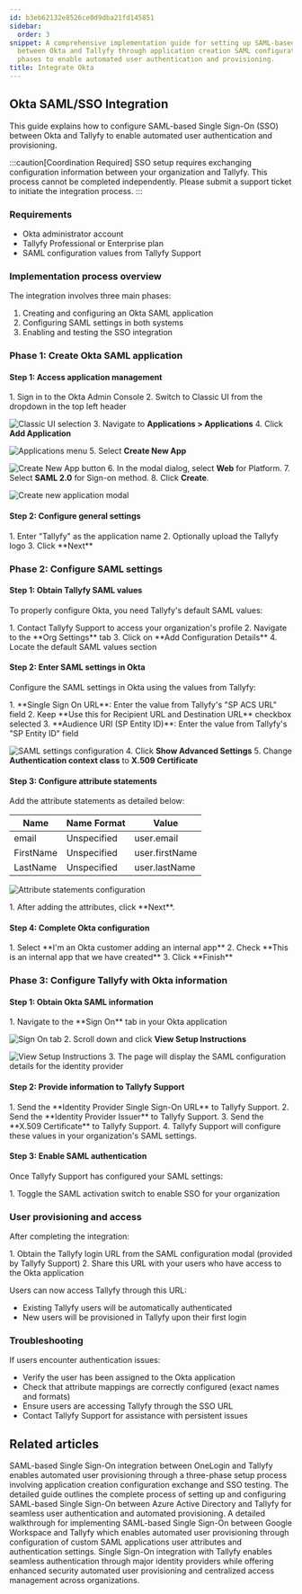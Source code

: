 ```yaml
---
id: b3eb62132e8526ce0d9dba21fd145851
sidebar:
  order: 3
snippet: A comprehensive implementation guide for setting up SAML-based Single Sign-On
  between Okta and Tallyfy through application creation SAML configuration and testing
  phases to enable automated user authentication and provisioning.
title: Integrate Okta
---
```



## Okta SAML/SSO Integration

This guide explains how to configure SAML-based Single Sign-On (SSO) between Okta and Tallyfy to enable automated user authentication and provisioning.

:::caution[Coordination Required]
SSO setup requires exchanging configuration information between your organization and Tallyfy. This process cannot be completed independently. Please submit a support ticket to initiate the integration process.
:::

### Requirements

- Okta administrator account
- Tallyfy Professional or Enterprise plan
- SAML configuration values from Tallyfy Support

### Implementation process overview

The integration involves three main phases:
1. Creating and configuring an Okta SAML application
2. Configuring SAML settings in both systems
3. Enabling and testing the SSO integration

### Phase 1: Create Okta SAML application

#### Step 1: Access application management

<Steps>
1. Sign in to the Okta Admin Console
2. Switch to Classic UI from the dropdown in the top left header

   ![Classic UI selection](https://screenshots.tallyfy.com/oktasso-1.png)
3. Navigate to **Applications > Applications**
4. Click **Add Application**

   ![Applications menu](https://screenshots.tallyfy.com/oktasso-2.png)
5. Select **Create New App**

   ![Create New App button](https://screenshots.tallyfy.com/oktasso-3.png)
6. In the modal dialog, select **Web** for Platform.
7. Select **SAML 2.0** for Sign-on method.
8. Click **Create**.

   ![Create new application modal](https://screenshots.tallyfy.com/oktasso-4.png)
</Steps>

#### Step 2: Configure general settings

<Steps>
1. Enter "Tallyfy" as the application name
2. Optionally upload the Tallyfy logo
3. Click **Next**
</Steps>

### Phase 2: Configure SAML settings

#### Step 1: Obtain Tallyfy SAML values

To properly configure Okta, you need Tallyfy's default SAML values:

<Steps>
1. Contact Tallyfy Support to access your organization's profile
2. Navigate to the **Org Settings** tab
3. Click on **Add Configuration Details**
4. Locate the default SAML values section
</Steps>

#### Step 2: Enter SAML settings in Okta

Configure the SAML settings in Okta using the values from Tallyfy:

<Steps>
1. **Single Sign On URL**: Enter the value from Tallyfy's "SP ACS URL" field
2. Keep **Use this for Recipient URL and Destination URL** checkbox selected
3. **Audience URI (SP Entity ID)**: Enter the value from Tallyfy's "SP Entity ID" field

   ![SAML settings configuration](https://screenshots.tallyfy.com/oktasso-8.png)
4. Click **Show Advanced Settings**
5. Change **Authentication context class** to **X.509 Certificate**
</Steps>

#### Step 3: Configure attribute statements

Add the attribute statements as detailed below:

| Name | Name Format | Value |
|------|-------------|-------|
| email | Unspecified | user.email |
| FirstName | Unspecified | user.firstName |
| LastName | Unspecified | user.lastName |

![Attribute statements configuration](https://screenshots.tallyfy.com/oktasso-10.png)

<Steps>
1. After adding the attributes, click **Next**.
</Steps>

#### Step 4: Complete Okta configuration

<Steps>
1. Select **I'm an Okta customer adding an internal app**
2. Check **This is an internal app that we have created**
3. Click **Finish**
</Steps>

### Phase 3: Configure Tallyfy with Okta information

#### Step 1: Obtain Okta SAML information

<Steps>
1. Navigate to the **Sign On** tab in your Okta application

   ![Sign On tab](https://screenshots.tallyfy.com/oktasso-12.png)
2. Scroll down and click **View Setup Instructions**

   ![View Setup Instructions](https://screenshots.tallyfy.com/oktasso-13.png)
3. The page will display the SAML configuration details for the identity provider
</Steps>

#### Step 2: Provide information to Tallyfy Support

<Steps>
1. Send the **Identity Provider Single Sign-On URL** to Tallyfy Support.
2. Send the **Identity Provider Issuer** to Tallyfy Support.
3. Send the **X.509 Certificate** to Tallyfy Support.
4. Tallyfy Support will configure these values in your organization's SAML settings.
</Steps>

#### Step 3: Enable SAML authentication

Once Tallyfy Support has configured your SAML settings:

<Steps>
1. Toggle the SAML activation switch to enable SSO for your organization
</Steps>

### User provisioning and access

After completing the integration:

<Steps>
1. Obtain the Tallyfy login URL from the SAML configuration modal (provided by Tallyfy Support)
2. Share this URL with your users who have access to the Okta application
</Steps>

Users can now access Tallyfy through this URL:
- Existing Tallyfy users will be automatically authenticated
- New users will be provisioned in Tallyfy upon their first login

### Troubleshooting

If users encounter authentication issues:
- Verify the user has been assigned to the Okta application
- Check that attribute mappings are correctly configured (exact names and formats)
- Ensure users are accessing Tallyfy through the SSO URL
- Contact Tallyfy Support for assistance with persistent issues


## Related articles
<CardGrid>
<LinkTitleCard header="<b>Authentication > Integrate OneLogin</b>" href="/products/pro/integrations/authentication/how-to-integrate-onelogin-samlsso-with-tallyfy/" > SAML-based Single Sign-On integration between OneLogin and Tallyfy enables automated user provisioning through a three-phase setup process involving application creation configuration exchange and SSO testing. </LinkTitleCard>
<LinkTitleCard header="<b>Authentication > Integrate Azure AD</b>" href="/products/pro/integrations/authentication/how-to-integrate-azure-ad-samlsso-with-tallyfy/" > The detailed guide outlines the complete process of setting up and configuring SAML-based Single Sign-On between Azure Active Directory and Tallyfy for seamless user authentication and automated provisioning. </LinkTitleCard>
<LinkTitleCard header="<b>Authentication > Integrate Google Suite</b>" href="/products/pro/integrations/authentication/how-to-integrate-google-suite-samlsso-with-tallyfy/" > A detailed walkthrough for implementing SAML-based Single Sign-On between Google Workspace and Tallyfy which enables automated user provisioning through configuration of custom SAML applications user attributes and authentication settings. </LinkTitleCard>
<LinkTitleCard header="<b>Integrations > Authentication and SSO</b>" href="/products/pro/integrations/authentication/" > Single Sign-On integration with Tallyfy enables seamless authentication through major identity providers while offering enhanced security automated user provisioning and centralized access management across organizations. </LinkTitleCard>
</CardGrid>